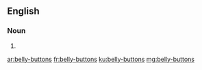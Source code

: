{{also|bellybuttons|belly buttons}}
==English==

===Noun===
{{head|en|noun plural form}}

# {{plural of|belly-button|lang=en}}

[[ar:belly-buttons]]
[[fr:belly-buttons]]
[[ku:belly-buttons]]
[[mg:belly-buttons]]
